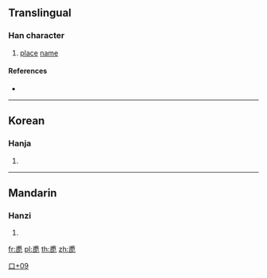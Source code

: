 ==Translingual==

===Han character===
{{Han char|rn=30|rad=口|as=09|sn=12|four=|canj=IBRP|ids=⿱甫叱}}

# [[place]] [[name]]

====References====
* {{Han ref|kx=0201.121|dj=0424.050|hdz=10651.051|uh=55B8|ud=21944}}

----

==Korean==

===Hanja===
{{ko-hanja|hangeul=[[폿]]|rv=pot|mr=ph'os}}

# {{defn|lang=ko|sort=口09}}

----

==Mandarin==

===Hanzi===
{{cmn-hanzi|pin=[[bǔ]] ([[bu3]])|wg=pu<sup>3</sup>}}

# {{defn|lang=cmn|sort=口09}}

[[Category:Korean-only CJKV Characters|口+09]]

[[fr:喸]]
[[pl:喸]]
[[th:喸]]
[[zh:喸]]